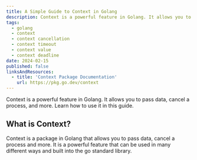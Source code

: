 ```yaml
---
title: A Simple Guide to Context in Golang
description: Context is a powerful feature in Golang. It allows you to pass data, cancel a process, and more. Learn how to use it in this guide.
tags:
  - golang
  - context
  - context cancellation
  - context timeout
  - context value
  - context deadline
date: 2024-02-15
published: false
linksAndResources:
  - title: 'Context Package Documentation'
    url: https://pkg.go.dev/context
---
```


Context is a powerful feature in Golang. It allows you to pass data, cancel a process, and more. Learn how to use it in this guide.

## What is Context?

Context is a package in Golang that allows you to pass data, cancel a process and more. It is a powerful feature that can be used in many different ways and built into the go standard library.
